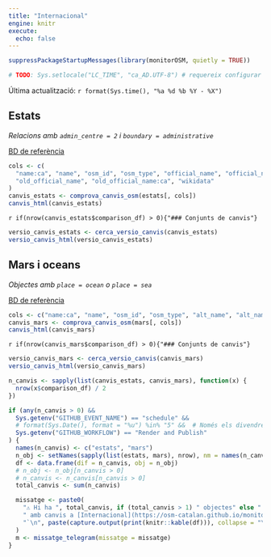 ```yaml
---
title: "Internacional"
engine: knitr
execute:
  echo: false
---
```




```r
suppressPackageStartupMessages(library(monitorOSM, quietly = TRUE))

# TODO: Sys.setlocale("LC_TIME", "ca_AD.UTF-8") # requereix configurar locale a gh action https://github.com/actions/runner-images/issues/762
```

Última actualització: `r format(Sys.time(), "%a %d %b %Y - %X")`

## Estats

*Relacions amb `admin_centre = 2` i `boundary = administrative`*

[BD de referència](https://github.com/OSM-Catalan/monitorOSM/blob/main/data-raw/estats.tsv)

```r
cols <- c(
  "name:ca", "name", "osm_id", "osm_type", "official_name", "official_name:ca", "old_name", "old_name:ca",
  "old_official_name", "old_official_name:ca", "wikidata"
)
canvis_estats <- comprova_canvis_osm(estats[, cols])
canvis_html(canvis_estats)
```

`r if(nrow(canvis_estats$comparison_df) > 0){"### Conjunts de canvis"}`

```r
versio_canvis_estats <- cerca_versio_canvis(canvis_estats)
versio_canvis_html(versio_canvis_estats)
```




## Mars i oceans

*Objectes amb `place = ocean` o `place = sea`*

[BD de referència](https://github.com/OSM-Catalan/monitorOSM/blob/main/data-raw/mars.tsv)

```r
cols <- c("name:ca", "name", "osm_id", "osm_type", "alt_name", "alt_name:ca", "place", "wikidata")
canvis_mars <- comprova_canvis_osm(mars[, cols])
canvis_html(canvis_mars)
```

`r if(nrow(canvis_mars$comparison_df) > 0){"### Conjunts de canvis"}`

```r
versio_canvis_mars <- cerca_versio_canvis(canvis_mars)
versio_canvis_html(versio_canvis_mars)
```


```r
n_canvis <- sapply(list(canvis_estats, canvis_mars), function(x) {
  nrow(x$comparison_df) / 2
})

if (any(n_canvis > 0) &&
  Sys.getenv("GITHUB_EVENT_NAME") == "schedule" &&
  # format(Sys.Date(), format = "%u") %in% "5" &&  # Només els divendres
  Sys.getenv("GITHUB_WORKFLOW") == "Render and Publish"
) {
  names(n_canvis) <- c("estats", "mars")
  n_obj <- setNames(sapply(list(estats, mars), nrow), nm = names(n_canvis))
  df <- data.frame(dif = n_canvis, obj = n_obj)
  # n_obj <- n_obj[n_canvis > 0]
  # n_canvis <- n_canvis[n_canvis > 0]
  total_canvis <- sum(n_canvis)

  missatge <- paste0(
    "⚠️ Hi ha ", total_canvis, if (total_canvis > 1) " objectes" else " objecte",
    " amb canvis a [Internacional](https://osm-catalan.github.io/monitorOSM/web/internacional.html).\n",
    "`\n", paste(capture.output(print(knitr::kable(df))), collapse = "\n"), "\n`"
  )
  m <- missatge_telegram(missatge = missatge)
}
```
